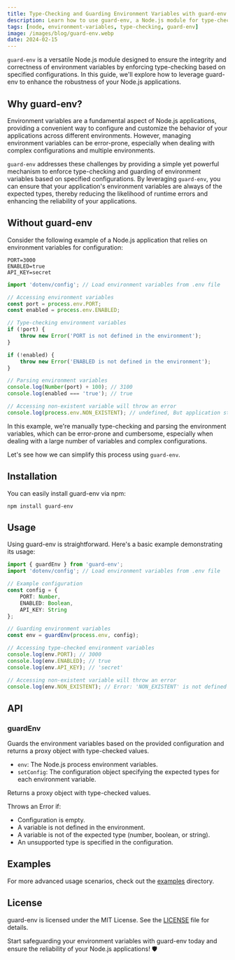 ```yaml
---
title: Type-Checking and Guarding Environment Variables with guard-env
description: Learn how to use guard-env, a Node.js module for type-checking and guarding environment variables based on specified configurations.
tags: [node, environment-variables, type-checking, guard-env]
image: /images/blog/guard-env.webp
date: 2024-02-15
---
```


`guard-env` is a versatile Node.js module designed to ensure the integrity and correctness of environment variables by enforcing type-checking based on specified configurations. In this guide, we'll explore how to leverage guard-env to enhance the robustness of your Node.js applications.

## Why guard-env?

Environment variables are a fundamental aspect of Node.js applications, providing a convenient way to configure and customize the behavior of your applications across different environments. However, managing environment variables can be error-prone, especially when dealing with complex configurations and multiple environments.

`guard-env` addresses these challenges by providing a simple yet powerful mechanism to enforce type-checking and guarding of environment variables based on specified configurations. By leveraging `guard-env`, you can ensure that your application's environment variables are always of the expected types, thereby reducing the likelihood of runtime errors and enhancing the reliability of your applications.

## Without guard-env

Consider the following example of a Node.js application that relies on environment variables for configuration:

```plaintext:.env
PORT=3000
ENABLED=true
API_KEY=secret
```

```typescript:app.ts
import 'dotenv/config'; // Load environment variables from .env file

// Accessing environment variables
const port = process.env.PORT;
const enabled = process.env.ENABLED;

// Type-checking environment variables
if (!port) {
    throw new Error('PORT is not defined in the environment');
}

if (!enabled) {
    throw new Error('ENABLED is not defined in the environment');
}

// Parsing environment variables
console.log(Number(port) + 100); // 3100
console.log(enabled === 'true'); // true

// Accessing non-existent variable will throw an error
console.log(process.env.NON_EXISTENT); // undefined, But application still runs without any error
```

In this example, we're manually type-checking and parsing the environment variables, which can be error-prone and cumbersome, especially when dealing with a large number of variables and complex configurations.

Let's see how we can simplify this process using `guard-env`.

## Installation

You can easily install guard-env via npm:

```bash:Terminal
npm install guard-env
```

## Usage

Using guard-env is straightforward. Here's a basic example demonstrating its usage:

```typescript:app.ts
import { guardEnv } from 'guard-env';
import 'dotenv/config'; // Load environment variables from .env file

// Example configuration
const config = {
    PORT: Number,
    ENABLED: Boolean,
    API_KEY: String
};

// Guarding environment variables
const env = guardEnv(process.env, config);

// Accessing type-checked environment variables
console.log(env.PORT); // 3000
console.log(env.ENABLED); // true
console.log(env.API_KEY); // 'secret'

// Accessing non-existent variable will throw an error
console.log(env.NON_EXISTENT); // Error: 'NON_EXISTENT' is not defined in 'guard-env' config
```

## API

### guardEnv

Guards the environment variables based on the provided configuration and returns a proxy object with type-checked values.

-   `env`: The Node.js process environment variables.
-   `setConfig`: The configuration object specifying the expected types for each environment variable.

Returns a proxy object with type-checked values.

Throws an Error if:

-   Configuration is empty.
-   A variable is not defined in the environment.
-   A variable is not of the expected type (number, boolean, or string).
-   An unsupported type is specified in the configuration.

## Examples

For more advanced usage scenarios, check out the [examples](https://github.com/Bhavya/guard-env/tree/main/examples) directory.

## License

guard-env is licensed under the MIT License. See the [LICENSE](https://github.com/Bhavya/guard-env/blob/main/LICENSE) file for details.

Start safeguarding your environment variables with guard-env today and ensure the reliability of your Node.js applications! 🛡️